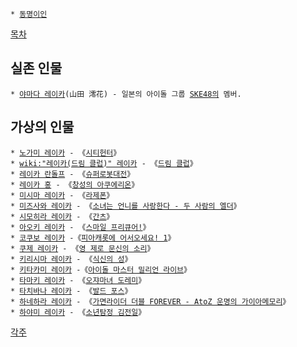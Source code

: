  * [[동명이인]]

[[목차]]
== 실존 인물 ==
 * [[야마다 레이카]](山田 澪花) - 일본의 아이돌 그룹 [[SKE48]]의 멤버.

== 가상의 인물 ==
 * [[노가미 레이카]] - 《[[시티헌터]]》
 * [[wiki:"레이카(드림 클럽)" 레이카]] - 《[[드림 클럽]]》
 * [[레이카 란돌프]] - 《[[슈퍼로봇대전]]》
 * [[레이카 홍]] - 《[[창성의 아쿠에리온]]》
 * [[미시마 레이카]] - 《[[라제폰]]》
 * [[미즈사와 레이카]] - 《[[소녀는 언니를 사랑한다 - 두 사람의 엘더]]》
 * [[시모히라 레이카]] - 《[[간츠]]》
 * [[아오키 레이카]] - 《[[스마일 프리큐어!]]》
 * [[코쿠보 레이카]] -《[[피아캐롯에 어서오세요! 1]]》
 * [[쿠제 레이카]] - 《[[영 제로 문신의 소리]]》
 * [[키리시마 레이카]] - 《[[식신의 성]]》
 * [[키타카미 레이카]] -《[[아이돌 마스터 밀리언 라이브]]》
 * [[타마키 레이카]] - 《[[오쟈마녀 도레미]]》
 * [[타치바나 레이카]] - 《[[발드 포스]]》
 * [[하네하라 레이카]] - 《[[가면라이더 더블 FOREVER - AtoZ 운명의 가이아메모리]]》
 * [[하야미 레이카]] - 《[[소년탐정 김전일]]》
 
[[각주]]
